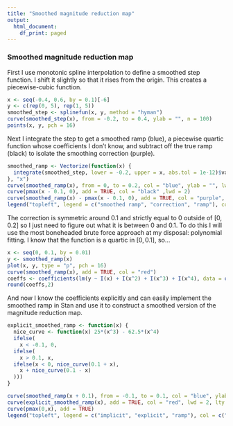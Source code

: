 ```yaml
---
title: "Smoothed magnitude reduction map"
output:
  html_document:
    df_print: paged
---
```


### Smoothed magnitude reduction map

First I use monotonic spline interpolation to define a smoothed step function. I shift it slightly so that it rises from the origin. This creates a piecewise-cubic function.

```r
x <- seq(-0.4, 0.6, by = 0.1)[-6]
y <- c(rep(0, 5), rep(1, 5))
smoothed_step <- splinefun(x, y, method = "hyman")
curve(smoothed_step(x), from = -0.2, to = 0.4, ylab = "", n = 100)
points(x, y, pch = 16)
```

Next I integrate the step to get a smoothed ramp (blue), a piecewise quartic function whose coefficients I don't know, and subtract off the true ramp (black) to isolate the smoothing correction (purple).

```r
smoothed_ramp <- Vectorize(function(x) {
  integrate(smoothed_step, lower = -0.2, upper = x, abs.tol = 1e-12)$value
}, "x")
curve(smoothed_ramp(x), from = 0, to = 0.2, col = "blue", ylab = "", lwd = 2)
curve(pmax(x - 0.1, 0), add = TRUE, col = "black" ,lwd = 2)
curve(smoothed_ramp(x) - pmax(x - 0.1, 0), add = TRUE, col = "purple", lwd = 2)
legend("topleft", legend = c("smoothed ramp", "correction", "ramp"), col = c("blue", "red", "black"), lwd = 2)
```

The correction is symmetric around 0.1 and strictly equal to 0 outside of $[0, 0.2]$ so I just need to figure out what it is between 0 and 0.1. To do this I will use the most boneheaded brute force approach at my disposal: polynomial fitting. I know that the function is a quartic in $[0, 0.1]$, so...

```r
x <- seq(0, 0.1, by = 0.01)
y <- smoothed_ramp(x)
plot(x, y, type = "p", pch = 16)
curve(smoothed_ramp(x), add = TRUE, col = "red")
coeffs <- coefficients(lm(y ~ I(x) + I(x^2) + I(x^3) + I(x^4), data = data.frame(x = x, y = y)))
round(coeffs,2)
```

And now I know the coefficients explicitly and can easily implement the smoothed ramp in Stan and use it to construct a smoothed version of the magnitude reduction map. 

```r
explicit_smoothed_ramp <- function(x) {
  nice_curve <- function(x) 25*(x^3) - 62.5*(x^4)
  ifelse(
    x < -0.1, 0, 
  ifelse(
    x > 0.1, x,
  ifelse(x < 0, nice_curve(0.1 + x), 
    x + nice_curve(0.1 - x)
  )))
}

curve(smoothed_ramp(x + 0.1), from = -0.1, to = 0.1, col = "blue", ylab = "", lwd = 2)
curve(explicit_smoothed_ramp(x), add = TRUE, col = "red", lwd = 2, lty = 2)
curve(pmax(0,x), add = TRUE)
legend("topleft", legend = c("implicit", "explicit", "ramp"), col = c("blue", "red", "black"), lwd = c(2,2,1), lty = c(1,2,1))
```
